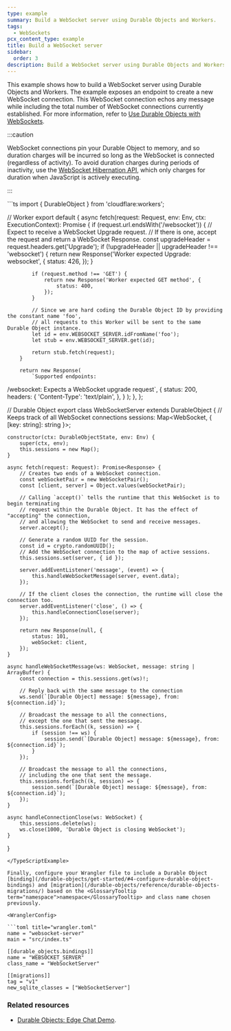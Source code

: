 ```yaml
---
type: example
summary: Build a WebSocket server using Durable Objects and Workers.
tags:
  - WebSockets
pcx_content_type: example
title: Build a WebSocket server
sidebar:
  order: 3
description: Build a WebSocket server using Durable Objects and Workers.
---
```



This example shows how to build a WebSocket server using <GlossaryTooltip term="Durable Object">Durable Objects</GlossaryTooltip> and Workers. The example exposes an endpoint to create a new WebSocket connection. This WebSocket connection echos any message while including the total number of WebSocket connections currently established. For more information, refer to [Use Durable Objects with WebSockets](/durable-objects/best-practices/websockets/).

:::caution

WebSocket connections pin your Durable Object to memory, and so duration charges will be incurred so long as the WebSocket is connected (regardless of activity). To avoid duration charges during periods of inactivity, use the [WebSocket Hibernation API](/durable-objects/examples/websocket-hibernation-server/), which only charges for duration when JavaScript is actively executing.

:::

<TypeScriptExample>
```ts
import { DurableObject } from 'cloudflare:workers';

// Worker
export default {
    async fetch(request: Request, env: Env, ctx: ExecutionContext): Promise<Response> {
        if (request.url.endsWith('/websocket')) {
            // Expect to receive a WebSocket Upgrade request.
            // If there is one, accept the request and return a WebSocket Response.
            const upgradeHeader = request.headers.get('Upgrade');
            if (!upgradeHeader || upgradeHeader !== 'websocket') {
                return new Response('Worker expected Upgrade: websocket', {
                    status: 426,
                });
            }

            if (request.method !== 'GET') {
                return new Response('Worker expected GET method', {
                    status: 400,
                });
            }

            // Since we are hard coding the Durable Object ID by providing the constant name 'foo',
            // all requests to this Worker will be sent to the same Durable Object instance.
            let id = env.WEBSOCKET_SERVER.idFromName('foo');
            let stub = env.WEBSOCKET_SERVER.get(id);

            return stub.fetch(request);
        }

        return new Response(
            `Supported endpoints:
/websocket: Expects a WebSocket upgrade request`,
            {
                status: 200,
                headers: {
                    'Content-Type': 'text/plain',
                },
            }
        );
    },
};

// Durable Object
export class WebSocketServer extends DurableObject {
    // Keeps track of all WebSocket connections
    sessions: Map<WebSocket, { [key: string]: string }>;

    constructor(ctx: DurableObjectState, env: Env) {
        super(ctx, env);
        this.sessions = new Map();
    }

    async fetch(request: Request): Promise<Response> {
        // Creates two ends of a WebSocket connection.
        const webSocketPair = new WebSocketPair();
        const [client, server] = Object.values(webSocketPair);

        // Calling `accept()` tells the runtime that this WebSocket is to begin terminating
        // request within the Durable Object. It has the effect of "accepting" the connection,
        // and allowing the WebSocket to send and receive messages.
        server.accept();

        // Generate a random UUID for the session.
        const id = crypto.randomUUID();
        // Add the WebSocket connection to the map of active sessions.
        this.sessions.set(server, { id });

        server.addEventListener('message', (event) => {
            this.handleWebSocketMessage(server, event.data);
        });

        // If the client closes the connection, the runtime will close the connection too.
        server.addEventListener('close', () => {
            this.handleConnectionClose(server);
        });

        return new Response(null, {
            status: 101,
            webSocket: client,
        });
    }

    async handleWebSocketMessage(ws: WebSocket, message: string | ArrayBuffer) {
        const connection = this.sessions.get(ws)!;

        // Reply back with the same message to the connection
        ws.send(`[Durable Object] message: ${message}, from: ${connection.id}`);

        // Broadcast the message to all the connections,
        // except the one that sent the message.
        this.sessions.forEach((k, session) => {
            if (session !== ws) {
                session.send(`[Durable Object] message: ${message}, from: ${connection.id}`);
            }
        });

        // Broadcast the message to all the connections,
        // including the one that sent the message.
        this.sessions.forEach((k, session) => {
            session.send(`[Durable Object] message: ${message}, from: ${connection.id}`);
        });
    }

    async handleConnectionClose(ws: WebSocket) {
        this.sessions.delete(ws);
        ws.close(1000, 'Durable Object is closing WebSocket');
    }
}
```
</TypeScriptExample>

Finally, configure your Wrangler file to include a Durable Object [binding](/durable-objects/get-started/#4-configure-durable-object-bindings) and [migration](/durable-objects/reference/durable-objects-migrations/) based on the <GlossaryTooltip term="namespace">namespace</GlossaryTooltip> and class name chosen previously.

<WranglerConfig>

```toml title="wrangler.toml"
name = "websocket-server"
main = "src/index.ts"

[[durable_objects.bindings]]
name = "WEBSOCKET_SERVER"
class_name = "WebSocketServer"

[[migrations]]
tag = "v1"
new_sqlite_classes = ["WebSocketServer"]
```

</WranglerConfig>

### Related resources

- [Durable Objects: Edge Chat Demo](https://github.com/cloudflare/workers-chat-demo).
